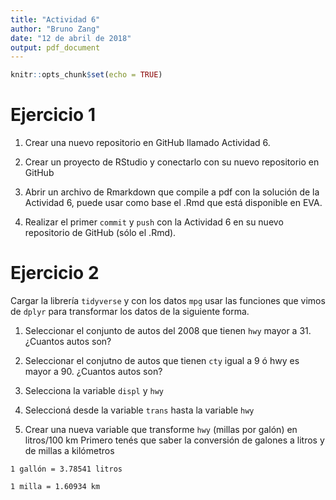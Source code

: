 ```yaml
---
title: "Actividad 6"
author: "Bruno Zang"
date: "12 de abril de 2018"
output: pdf_document
---
```


```r
knitr::opts_chunk$set(echo = TRUE)
```

# Ejercicio 1

1. Crear una  nuevo repositorio en GitHub llamado Actividad 6.

2. Crear un proyecto de RStudio y conectarlo con su nuevo repositorio en GitHub

3. Abrir un archivo de Rmarkdown que compile a pdf con la solución de la Actividad 6, puede usar como base el .Rmd que está disponible en EVA. 

4. Realizar el primer `commit` y `push` con la Actividad 6 en su nuevo repositorio de GitHub (sólo el .Rmd).


# Ejercicio 2
Cargar la librería `tidyverse` y con los datos `mpg` usar las funciones que vimos de `dplyr` para  transformar los datos de la siguiente forma. 

1. Seleccionar el conjunto de autos del 2008 que tienen `hwy` mayor a 31. ¿Cuantos autos son?

2. Seleccionar el conjutno de autos que tienen `cty` igual a 9 ó hwy es mayor a 90. ¿Cuantos autos son? 

3. Selecciona la variable `displ` y `hwy`

4. Seleccioná desde la variable `trans` hasta la variable `hwy`

5. Crear una nueva variable que transforme  `hwy` (millas por galón) en litros/100 km 
Primero tenés que saber la conversión de galones a litros y de millas a kilómetros

`1 gallón = 3.78541 litros`

`1 milla = 1.60934 km`




